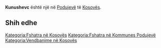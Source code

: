 {{Fshat në 
 | Emri                = Kunushevc
 | EmriAlt                = 
 | NAME_SHORT_FORM=      
 | NAME_GENERIC=      
 | NAME_SORT_NAME_RO=      KUNUSHEVC
 | FULL_NAME_RO = Kunushevc
 | FULL_NAME_ND_RO=Kunushevc
 | SORT_NAME_RG=KUNUSHEVC
 | FULL_NAME_RG=Kunushevc
 | FULL_NAME_ND_RG=Kunushevc
 | SRP_NAME_SHORT_FORM=      
 | SRP_NAME_GENERIC=      
 | SRP_NAME_SORT_NAME_RO=      
 | SRP_FULL_NAME_RO = 
 | SRP_FULL_NAME_ND_RO=
 | SRP_SORT_NAME_RG=
 | SRP_FULL_NAME_RG=
 | SRP_FULL_NAME_ND_RG=
 | Emri (Rasa dhanore) = 
 | Figura              = 
 | Shteti              = Kosovo
 | Komuna              = Podujevë
 | Kodi postar         = 
 | Sipërfaqja          = 

 | Popullsia           = 

 | Regj. i popullsisë  = 
 | Dend. e popullsisë  = 
 | Faqja zyrtare       = 
 <!--- Koordinatat ----> 
 | Gjerësia            = 42.854167
 | Gjatësia            = 21.169444
 | Lartësia            = 
}}
'''Kunushevc''' është një [[]] në [[Podujevë]] të [[Kosovës]].

<!-- == Gjeografia == -->
<!-- == Historia == -->
<!-- == Demografia == -->
== Shih edhe ==
{{Komuna Podujevë}}
{{Kosovo-Administrata-Cung}}

[[Kategoria:Fshatra në Kosovës]]
[[Kategoria:Fshatra në Kommunes Podujevë]]
[[Kategoria:Vendbanime në Kosovës]]